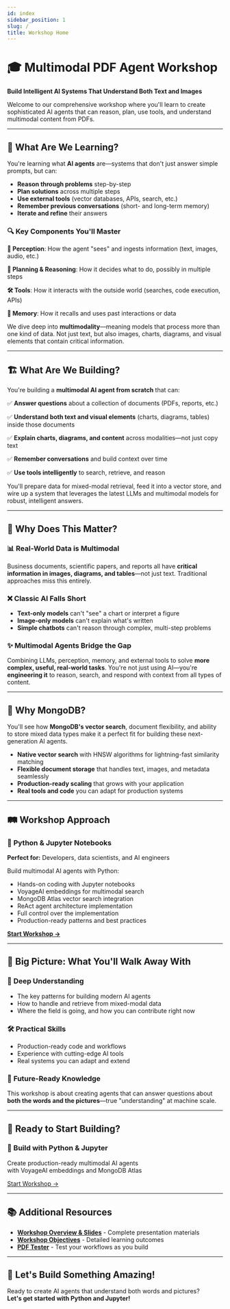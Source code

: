 ```yaml
---
id: index
sidebar_position: 1
slug: /
title: Workshop Home
---
```


# 🎓 Multimodal PDF Agent Workshop

**Build Intelligent AI Systems That Understand Both Text and Images**

Welcome to our comprehensive workshop where you'll learn to create sophisticated AI agents that can reason, plan, use tools, and understand multimodal content from PDFs.

---

## 🧠 What Are We Learning?

You're learning what **AI agents** are—systems that don't just answer simple prompts, but can:

- **Reason through problems** step-by-step
- **Plan solutions** across multiple steps  
- **Use external tools** (vector databases, APIs, search, etc.)
- **Remember previous conversations** (short- and long-term memory)
- **Iterate and refine** their answers

### 🔍 Key Components You'll Master

**🎯 Perception**: How the agent "sees" and ingests information (text, images, audio, etc.)

**🧩 Planning & Reasoning**: How it decides what to do, possibly in multiple steps

**🛠️ Tools**: How it interacts with the outside world (searches, code execution, APIs)

**💾 Memory**: How it recalls and uses past interactions or data

We dive deep into **multimodality**—meaning models that process more than one kind of data. Not just text, but also images, charts, diagrams, and visual elements that contain critical information.

---

## 🏗️ What Are We Building?

You're building a **multimodal AI agent from scratch** that can:

✅ **Answer questions** about a collection of documents (PDFs, reports, etc.)

✅ **Understand both text and visual elements** (charts, diagrams, tables) inside those documents

✅ **Explain charts, diagrams, and content** across modalities—not just copy text

✅ **Remember conversations** and build context over time

✅ **Use tools intelligently** to search, retrieve, and reason

You'll prepare data for mixed-modal retrieval, feed it into a vector store, and wire up a system that leverages the latest LLMs and multimodal models for robust, intelligent answers.

---

## 🌟 Why Does This Matter?

### 📊 Real-World Data is Multimodal
Business documents, scientific papers, and reports all have **critical information in images, diagrams, and tables**—not just text. Traditional approaches miss this entirely.

### ❌ Classic AI Falls Short
- **Text-only models** can't "see" a chart or interpret a figure
- **Image-only models** can't explain what's written
- **Simple chatbots** can't reason through complex, multi-step problems

### ✨ Multimodal Agents Bridge the Gap
Combining LLMs, perception, memory, and external tools to solve **more complex, useful, real-world tasks**. You're not just using AI—you're **engineering it** to reason, search, and respond with context from all types of content.

---

## 🍃 Why MongoDB?

You'll see how **MongoDB's vector search**, document flexibility, and ability to store mixed data types make it a perfect fit for building these next-generation AI agents.

- **Native vector search** with HNSW algorithms for lightning-fast similarity matching
- **Flexible document storage** that handles text, images, and metadata seamlessly  
- **Production-ready scaling** that grows with your application
- **Real tools and code** you can adapt for production systems

---

## 🛤️ Workshop Approach

### 🐍 **Python & Jupyter Notebooks**  
**Perfect for:** Developers, data scientists, and AI engineers

Build multimodal AI agents with Python:
- Hands-on coding with Jupyter notebooks
- VoyageAI embeddings for multimodal search
- MongoDB Atlas vector search integration
- ReAct agent architecture implementation
- Full control over the implementation
- Production-ready patterns and best practices

**[Start Workshop →](./python-exercise-1)**

---

## 🎯 Big Picture: What You'll Walk Away With

### 🧠 **Deep Understanding**
- The key patterns for building modern AI agents
- How to handle and retrieve from mixed-modal data  
- Where the field is going, and how you can contribute right now

### 🛠️ **Practical Skills**
- Production-ready code and workflows
- Experience with cutting-edge AI tools
- Real systems you can adapt and extend

### 🚀 **Future-Ready Knowledge**
This workshop is about creating agents that can answer questions about **both the words and the pictures**—true "understanding" at machine scale.

---

## 🚀 Ready to Start Building?

<div style={{
  textAlign: 'center', 
  padding: '3rem', 
  background: 'linear-gradient(135deg, #7C3AED 0%, #A855F7 100%)', 
  borderRadius: '12px',
  color: 'white',
  marginTop: '2rem',
  marginBottom: '2rem'
}}>
  <h3 style={{color: 'white', marginBottom: '1rem', fontSize: '1.8rem'}}>🐍 Build with Python & Jupyter</h3>
  <p style={{marginBottom: '2rem', fontSize: '1.2rem'}}>Create production-ready multimodal AI agents<br/>with VoyageAI embeddings and MongoDB Atlas</p>
  <a 
    href="/docs/python-exercise-1"
    style={{
      display: 'inline-block',
      padding: '1rem 3rem',
      background: 'white',
      color: '#7C3AED',
      textDecoration: 'none',
      borderRadius: '8px',
      fontWeight: 'bold',
      fontSize: '1.2rem',
      boxShadow: '0 4px 6px rgba(0,0,0,0.1)'
    }}
  >
    Start Workshop →
  </a>
</div>

---

## 📚 Additional Resources

- **[Workshop Overview & Slides](./workshop-overview)** - Complete presentation materials
- **[Workshop Objectives](./objectives-overview)** - Detailed learning outcomes
- **[PDF Tester](/upload)** - Test your workflows as you build

---

<div style={{
  marginTop: '3rem',
  padding: '2rem',
  background: 'var(--ifm-color-primary-lightest)',
  borderRadius: '12px',
  textAlign: 'center'
}}>
  <h2>🎉 Let's Build Something Amazing!</h2>
  <p style={{fontSize: '1.2rem', marginBottom: '0'}}>
    Ready to create AI agents that understand both words and pictures?<br/>
    <strong>Let's get started with Python and Jupyter!</strong>
  </p>
</div>